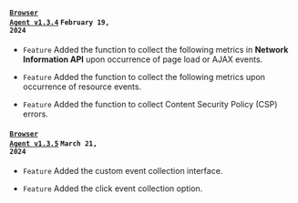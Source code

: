 #### <code class='changelog-service'><a href="../release-notes/browser/browser-1_3_4">Browser Agent v1.3.4</a></code> <code class='changelog-date'>February 19, 2024</code>

- <code class="Feature">Feature</code> Added the function to collect the following metrics in <b>Network Information API</b> upon occurrence of page load or AJAX events.

- <code class="Feature">Feature</code> Added the function to collect the following metrics upon occurrence of resource events.

- <code class="Feature">Feature</code> Added the function to collect Content Security Policy (CSP) errors.

#### <code class='changelog-service'><a href="../release-notes/browser/browser-1_3_5">Browser Agent v1.3.5</a></code> <code class='changelog-date'>March 21, 2024</code>

- <code class="Feature">Feature</code> Added the custom event collection interface.

- <code class="Feature">Feature</code> Added the click event collection option.

